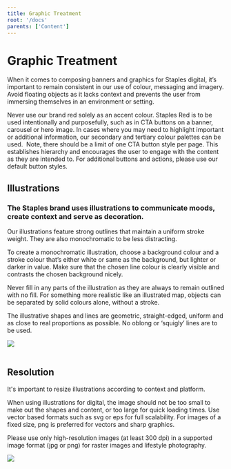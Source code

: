 ```yaml
---
title: Graphic Treatment
root: '/docs'
parents: ['Content']
---
```



# Graphic Treatment

When it comes to composing banners and graphics for Staples digital, it’s important to remain consistent in our use of colour, messaging and imagery. Avoid floating objects as it lacks context and prevents the user from immersing themselves in an environment or setting. 

Never use our brand red solely as an accent colour. Staples Red is to be used intentionally and purposefully, such as in CTA buttons on a banner, carousel or hero image. In cases where you may need to highlight important or additional information, our secondary and tertiary colour palettes can be used. 
Note, there should be a limit of one CTA button style per page. This establishes hierarchy and encourages the user to engage with the content as they are intended to. For additional buttons and actions, please use our default button styles.


## Illustrations

### The Staples brand uses illustrations to communicate moods, create context and serve as decoration.


Our illustrations feature strong outlines that maintain a uniform stroke weight. They are also monochromatic to be less distracting. 

To create a monochromatic illustration, choose a background colour and a stroke colour that’s either white or same as the background, but lighter or darker in value. Make sure that the chosen line colour is clearly visible and contrasts the chosen background nicely.

Never fill in any parts of the illustration as they are always to remain outlined with no fill. For something more realistic like an illustrated map, objects can be separated by solid colours alone, without a stroke.  

The illustrative shapes and lines are geometric, straight-edged, uniform and as close to real proportions as possible. No oblong or ‘squigly’ lines are to be used.

<Image src={illustrations} fluid />

<br/>
<br/>

## Resolution

It's important to resize illustrations according to context and platform. 

When using illustrations for digital, the image should not be too small to make out the shapes and content, or too large for quick loading times. Use vector based formats such as svg or eps for full scalability. For images of a fixed size, png is preferred for vectors and sharp graphics.

Please use only high-resolution images (at least 300 dpi) in a supported image format (jpg or png) for raster images and lifestyle photography.

<Image src={resolution} fluid />

<br/>
<br/>
<br/>
